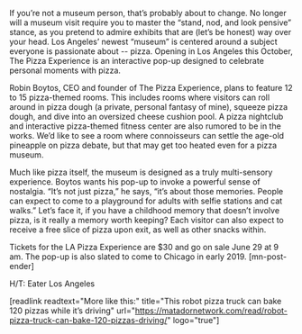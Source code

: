 If you’re not a museum person, that’s probably about to change. No longer will a museum visit require you to master the “stand, nod, and look pensive” stance, as you pretend to admire exhibits that are (let’s be honest) way over your head. Los Angeles’ newest “museum” is centered around a subject everyone is passionate about -- pizza. Opening in Los Angeles this October, The Pizza Experience is an interactive pop-up designed to celebrate personal moments with pizza.

Robin Boytos, CEO and founder of The Pizza Experience, plans to feature 12 to 15 pizza-themed rooms. This includes rooms where visitors can roll around in pizza dough (a private, personal fantasy of mine), squeeze pizza dough, and dive into an oversized cheese cushion pool. A pizza nightclub and interactive pizza-themed fitness center are also rumored to be in the works. We’d like to see a room where connoisseurs can settle the age-old pineapple on pizza debate, but that may get too heated even for a pizza museum.

Much like pizza itself, the museum is designed as a truly multi-sensory experience. Boytos wants his pop-up to invoke a powerful sense of nostalgia. “It’s not just pizza,” he says, “it’s about those memories. People can expect to come to a playground for adults with selfie stations and cat walks.” Let’s face it, if you have a childhood memory that doesn’t involve pizza, is it really a memory worth keeping? Each visitor can also expect to receive a free slice of pizza upon exit, as well as other snacks within.

Tickets for the LA Pizza Experience are $30 and go on sale June 29 at 9 am. The pop-up is also slated to come to Chicago in early 2019. [mn-post-ender]

H/T: Eater Los Angeles

[readlink readtext="More like this:" title="This robot pizza truck can bake 120 pizzas while it’s driving" url="https://matadornetwork.com/read/robot-pizza-truck-can-bake-120-pizzas-driving/" logo="true"]